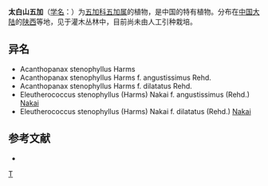{{Speciesbox 
| genus = Eleutherococcus
| species = stenophyllus
| authority = Harms
}}

'''太白山五加'''（[[学名|学名]]：{{lang|la|''Eleutherococcus stenophyllus''}}）为[[五加科|五加科]][[五加属|五加属]]的植物，是中国的特有植物。分布在[[中国大陆|中国大陆]]的[[陕西|陕西]]等地，见于灌木丛林中，目前尚未由人工引种栽培。

== 异名 ==
* Acanthopanax stenophyllus Harms
* Acanthopanax stenophyllus Harms f. angustissimus Rehd.
* Acanthopanax stenophyllus Harms f. dilatatus Rehd.
* Eleutherococcus stenophyllus (Harms) Nakai f. angustissimus (Rehd.) [[中井猛之进|Nakai]]
* Eleutherococcus stenophyllus (Harms) Nakai f. dilatatus (Rehd.) [[中井猛之进|Nakai]]

== 参考文献 ==
<div class="references-small">
* {{cite web| url =http://www.bioinfo.cn/db05/KmzwSpecies.php?action=view&id=1273| title =太白山五加| work =《中国高等植物数据库全库》| publisher =中国科学院微生物研究所| author =昆明植物研究所| accessdate =2009-02-22| deadurl =yes| archiveurl =https://web.archive.org/web/20160305030652/http://www.bioinfo.cn/db05/KmzwSpecies.php?action=view&id=1273| archivedate =2016-03-05}}
</div>
{{Taxonbar|from=Q10941640}}

[[Category:五加属|T]]


{{Apiales-stub}}